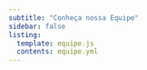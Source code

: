 ```yaml
---
subtitle: "Conheça nossa Equipe"
sidebar: false
listing:
  template: equipe.js
  contents: equipe.yml
---
```


